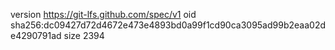 version https://git-lfs.github.com/spec/v1
oid sha256:dc09427d72d4672e473e4893bd0a99f1cd90ca3095ad99b2eaa02de4290791ad
size 2394
